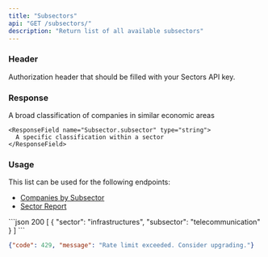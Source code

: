 ```yaml
---
title: "Subsectors"
api: "GET /subsectors/"
description: "Return list of all available subsectors"
---
```


### Header

<ParamField header="Authorization" type="string" required>
  Authorization header that should be filled with your Sectors API key.
</ParamField>

### Response

<ResponseField name="payload" type="Subsector[]">
  <Expandable title="properties">
    <ResponseField name="Subsector.sector" type="string">
      A broad classification of companies in similar economic areas
    </ResponseField>

    <ResponseField name="Subsector.subsector" type="string">
      A specific classification within a sector
    </ResponseField>
  </Expandable>
</ResponseField>


### Usage

This list can be used for the following endpoints:

- [Companies by Subsector](./companies-subsector)
- [Sector Report](../report/sector)

<ResponseExample>
```json 200
[
  {
    "sector": "infrastructures",
    "subsector": "telecommunication"
  }
]
```

```json 429
{"code": 429, "message": "Rate limit exceeded. Consider upgrading."}
```
</ResponseExample>